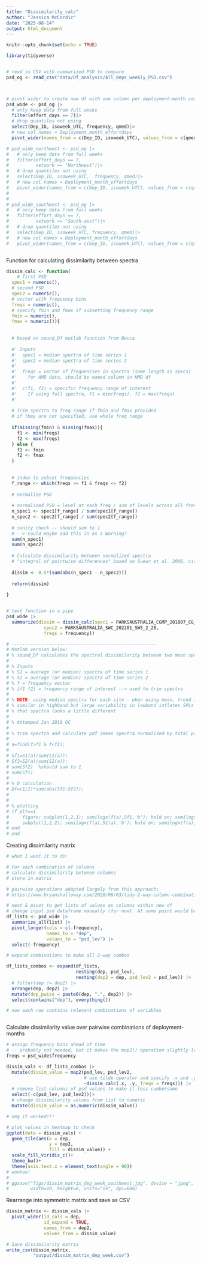 ```yaml
---
title: "Dissimilarity_calc"
author: "Jessica McCordic"
date: "2025-08-14"
output: html_document
---
```


```r
knitr::opts_chunk$set(echo = TRUE)
```


```r

library(tidyverse)


# read in CSV with summarized PSD to compare
psd_og <- read_csv("data/Df_analysis/All_deps_weekly_PSD.csv")



# pivot wider to create new df with one column per deployment-month combination
psd_wide <- psd_og |>
  # only keep data from full weeks
  filter(effort_days == 7)|>
  # drop quantiles not using
  select(Dep_ID, isoweek_UTC, frequency, qmed)|>
  # new col names = Deployment_month_effortdays
  pivot_wider(names_from = c(Dep_ID, isoweek_UTC), values_from = c(qmed))

# psd_wide_northwest <- psd_og |>
#   # only keep data from full weeks
#   filter(effort_days == 7,
#          network == "Northwest")|>
#   # drop quantiles not using
#   select(Dep_ID, isoweek_UTC,  frequency, qmed)|>
#   # new col names = Deployment_month_effortdays
#   pivot_wider(names_from = c(Dep_ID, isoweek_UTC), values_from = c(qmed))
# 
# 
# psd_wide_southwest <- psd_og |>
#   # only keep data from full weeks
#   filter(effort_days == 7,
#          network == "South-west")|>
#   # drop quantiles not using
#   select(Dep_ID, isoweek_UTC, frequency, qmed)|>
#   # new col names = Deployment_month_effortdays
#   pivot_wider(names_from = c(Dep_ID, isoweek_UTC), values_from = c(qmed))



```


Function for calculating dissimilarity between spectra

```r


dissim_calc <- function( 
    # first PSD
  spec1 = numeric(),
  # second PSD
  spec2 = numeric(),
  # vector with frequency bins
  freqs = numeric(),
  # specify fmin and fmax if subsetting frequency range
  fmin = numeric(), 
  fmax = numeric()){
  
  
  # based on sound_Df matlab function from Becca
  
  #' Inputs
  #'  spec1 = median spectra of time series 1
  #'  spec2 = median spectra of time series 2
  #'  
  #'  freqs = vector of frequencies in spectra (same length as specs)
  #'    for HMD data, should be named column in HMD df
  #'    
  #'  c(f1, f2) = specific frequency range of interest
  #'    If using full spectra, f1 = min(freqs), f2 = max(freqs)
  #'    
  
  # Trim spectra to freq range if fmin and fmax provided
  # if they are not specified, use whole freq range
  
  if(missing(fmin) & missing(fmax)){
    f1 <- min(freqs)
    f2 <- max(freqs)
  } else {
    f1 <- fmin
    f2 <- fmax
  }
  
  
  # index to subset frequencies
  f_range <- which(freqs >= f1 & freqs <= f2)
  
  # normalize PSD
  
  # normalized PSD = level at each freq / sum of levels across all freqs
  n_spec1 <- spec1[f_range] / sum(spec1[f_range])
  n_spec2 <- spec2[f_range] / sum(spec2[f_range])
  
  # sanity check -- should sum to 1
  # --> could maybe add this in as a Warning?
  sum(n_spec1)
  sum(n_spec2)
  
  # Calculate dissimilarity between normalized spectra
  # "integral of pointwise differences" based on Sueur et al. 2008, cited in Lellouch et al. 2014
  
  dissim <- 0.5*(sum(abs(n_spec1 - n_spec2)))
  
  return(dissim)
  
}


# test function in a pipe
psd_wide |>
  summarize(dissim = dissim_calc(spec1 = PARKSAUSTRALIA_CGMP_201807_CG_7_30, 
              spec2 = PARKSAUSTRALIA_SWC_202201_SWS_2_28, 
              freqs = frequency))

# ------------------------------------------------------
# Matlab version below:
# % sound_Df calculates the spectral dissimilarity between two mean spectra
# 
# % Inputs
# % S1 = average (or median) spectra of time series 1
# % S2 = average (or median) spectra of time series 2
# % f = frequency vector
# % [f1 f2] = frequency range of interest --> used to trim spectra 
# 
# % NOTE: using median spectra for each site - when using mean, trend is
# % similar in highband but large variability in lowband inflates SPLs so
# % that spectra looks a little different
# 
# % Attemped Jan 2018 OC
# 
# % trim spectra and calculate pdf (mean spectra normalized by total power)
# 
# a=find(f>f1 & f<f2); 
# 
# Sf1=S1(a)/sum(S1(a));
# Sf2=S2(a)/sum(S2(a));
# sum(Sf2)  %should sum to 1
# sum(Sf1)
# 
# % D calculation
# Df=(1/2)*sum(abs(Sf1-Sf2));
# 
# 
# % plotting
# if plt==1
#     figure; subplot(1,2,1); semilogx(f(a),Sf1,'b'); hold on; semilogx(f(a),Sf2,'r'); %plot normalized data
#     subplot(1,2,2); semilogx(f(a),S1(a),'b'); hold on; semilogx(f(a),S2(a),'r');  %plot non-normalized data
# end
# end

```


Creating dissimilarity matrix
```r

# what I want it to do:

# For each combination of columns
# calculate dissimilarity between columns
# store in matrix

# pairwise operations adapted largely from this approach:
# https://www.bryanshalloway.com/2020/06/03/tidy-2-way-column-combinations/

# nest & pivot to get lists of values as columns within new df
# change input psd dataframe manually (for now). At some point would be nice to wrap into a function to make the matrix
df_lists <- psd_wide |>
  summarize_all(list) |>
  pivot_longer(cols = c(-frequency), 
               names_to = "dep",
               values_to = "psd_lev") |>
  select(-frequency)

# expand combinations to make all 2-way combos

df_lists_combos <- expand(df_lists, 
                          nesting(dep, psd_lev),
                          nesting(dep2 = dep, psd_lev2 = psd_lev)) |>
  # filter(dep != dep2) |>
  arrange(dep, dep2) |>
  mutate(dep_pwise = paste0(dep, ".", dep2)) |>
  select(contains("dep"), everything())

# now each row contains relevant combinations of variables



```

Calculate dissimilarity value over pairwise combinations of deployment-months

```r

# assign frequency bins ahead of time
# -- probably not needed, but it makes the map2() operation slightly less confusing?
freqs = psd_wide$frequency

dissim_vals <- df_lists_combos |>
  mutate(dissim_value = map2(psd_lev, psd_lev2, 
                             # use tilde operator and specify .x and .y as inputs
                             ~dissim_calc(.x, .y, freqs = freqs))) |>
  # remove list-columns of psd values to make it less cumbersome
  select(-c(psd_lev, psd_lev2))|>
  # change dissimilarity values from list to numeric
  mutate(dissim_value = as.numeric(dissim_value))

# omg it worked!!!

# plot values in heatmap to check
ggplot(data = dissim_vals) +
  geom_tile(aes(x = dep, 
                y = dep2, 
                fill = dissim_value)) +
  scale_fill_viridis_c()+
  theme_bw()+
  theme(axis.text.x = element_text(angle = 90))
# woohoo!
# 
# ggsave("figs/dissim_matrix_dep_week_southwest.jpg", device = "jpeg",
#        width=10, height=8, units="in", dpi=600)

```


Rearrange into symmetric matrix and save as CSV

```r

dissim_matrix <- dissim_vals |>
  pivot_wider(id_cols = dep, 
              id_expand = TRUE,
              names_from = dep2, 
              values_from = dissim_value)

# Save dissimilarity matrix
write_csv(dissim_matrix,
          "output/dissim_matrix_dep_week.csv")



```











